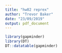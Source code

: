 ```yaml
---
title: "hw02 reprex"
author: "Trevor Baker"
date: "23/09/2019"
output: pdf_document
---
```


```r
library(gapminder)
library(DT)
DT::datatable(gapminder)

```


